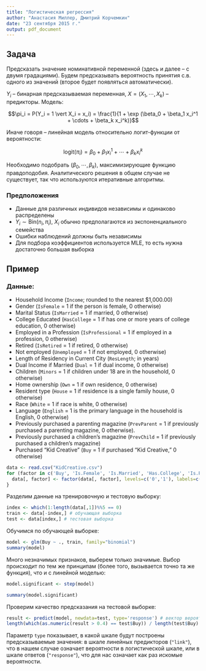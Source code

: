 ```yaml
---
title: "Логистическая регрессия"
author: "Анастасия Миллер, Дмитрий Корчемкин"
date: "23 сентября 2015 г."
output: pdf_document
--- 
```

## Задача
Предсказать значение номинативной переменной (здесь и далее -- с двумя градациями). Будем предсказывать вероятность принятия с.в. одного из значений (второе будет появляться автоматически).

$Y_i$ -- бинарная предсказываемая переменная, $X = (X_1, \cdots, X_k)$ -- предикторы. Модель:

$$\pi_i = P(Y_i = 1 \vert X_i = x_i) = \frac{1}{1 + \exp (\beta_0 + \beta_1 x_i^1 + \cdots + \beta_k x_i^k)}$$

Иначе говоря -- линейная модель относительно логит-функции от вероятности:

$$\mathrm{logit}(\pi_i) = \beta_0 + \beta_1 x_i^1 + \cdots + \beta_k x_i^k$$

Необходимо подобрать $(\beta_0, \cdots, \beta_k)$, максимизирующие функцию правдоподобия. Аналитического решения в общем случае не существует, так что используются итеративные алгоритмы.

### Предположения

- Данные для различных индивидов независимы и одинаково распределены
- $Y_i \sim \mathsf{Bin}(n_i, \pi_i)$, $X_i$ обычно предполагаются из экспоненциального семейства
- Ошибки наблюдений должны быть независимы
- Для подбора коэффициентов используется MLE, то есть нужна достаточно большая выборка


## Пример
### Данные:

- Household Income (`Income`; rounded to the nearest $1,000.00)
- Gender (`IsFemale` = 1 if the person is female, 0 otherwise)
- Marital Status (`IsMarried` = 1 if married, 0 otherwise)
- College Educated (`HasCollege` = 1 if has one or more years of college education, 0 otherwise)
- Employed in a Profession (`IsProfessional` = 1 if employed in a profession, 0 otherwise)
- Retired (`IsRetired` = 1 if retired, 0 otherwise)
- Not employed (`Unemployed` = 1 if not employed,  0 otherwise)
- Length of Residency in Current City (`ResLength`; in years)
- Dual Income if Married (`Dual` = 1 if dual income, 0 otherwise)
- Children (`Minors` = 1 if children under 18 are in the household, 0 otherwise)
- Home ownership (`Own` = 1 if own residence, 0 otherwise)
- Resident type (`House` = 1 if residence is a single family house, 0 otherwise)
- Race (`White` = 1 if race is white, 0 otherwise)
- Language (`English` = 1 is the primary language in the household is English, 0 otherwise)
- Previously purchased a parenting magazine (`PrevParent` = 1 if previously purchased a parenting magazine, 0 otherwise).
- Previously purchased a children’s magazine (`PrevChild` = 1 if previously purchased a children’s magazine)
- Purchased “Kid Creative” (`Buy` = 1 if purchased “Kid Creative,” 0 otherwise)

```r
data <- read.csv("KidCreative.csv")
for (factor in c('Buy', 'Is.Female', 'Is.Married', 'Has.College', 'Is.Professional', 'Is.Retired', 'Unemployed', 'Dual.Income', 'Minors', 'Own', 'House', 'White', 'English', 'Prev.Child.Mag', 'Prev.Parent.Mag')) {
  data[, factor] <- factor(data[, factor], levels=c('0','1'), labels=c('0','1'))
}
```

Разделим данные на тренировочную и тестовую выборку:

```r
index <- which(1:length(data[,1])%%5 == 0)
train <- data[-index,] # обучающая выборка
test <- data[index,] # тестовая выборка
```

Обучимся по обучающей выборке:

```r
model <- glm(Buy ~ ., train, family="binomial")
summary(model)
```

Много незначимых признаков, выберем только значимые. Выбор происходит по тем же принципам (более того, вызывается точно та же функция), что и с линейной моделью: 

```r
model.significant <- step(model)
```

```r
summary(model.significant)
```

Проверим качество предсказания на тестовой выборке:

```r
result <- predict(model, newdata=test, type='response') # вектор вероятностей
length(which(as.numeric(result > 0.4) == test$Buy)) / length(test$Buy)
```

Параметр `type` показывает, в какой шкале будут построены предсказываемые значения: в шкале линейных предикторов (`"link"`), что в нашем случае означает вероятности в логистической шкале, или в шкале ответов (`"response"`), что для нас означает как раз искомые вероятности.
